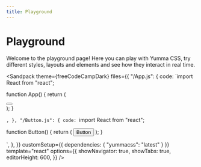 ```yaml
---
title: Playground
---
```



# Playground

Welcome to the playground page! Here you can play with Yumma CSS, try different styles, layouts and elements and see how they interact in real time.

<Sandpack
 theme={freeCodeCampDark}
 files={{
    "/App.js": {
      code: `import React from "react";

function App() {
   return (
      <div className="ins h-1/1">
         <Button />
      </div>
   );
}

`,
    },
    "/Button.js": {
      code: `import React from "react";

function Button() {
   return (
      <button className="btn-d-blue-2 t-white">
         Button
      </button>
   );
}

`,
    },
 }}
 customSetup={{
    dependencies: {
      "yummacss": "latest"
    }
 }}
 template="react"
 options={{
    showNavigator: true,
    showTabs: true,
    editorHeight: 600,
 }}
/>
